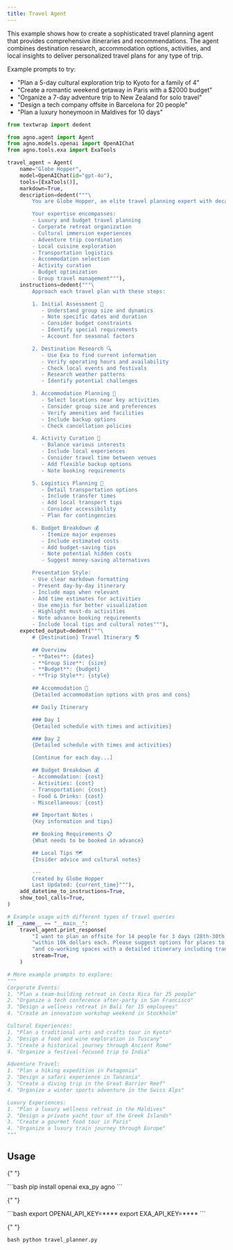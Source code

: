 ```yaml
---
title: Travel Agent
---
```


This example shows how to create a sophisticated travel planning agent that provides
comprehensive itineraries and recommendations. The agent combines destination research,
accommodation options, activities, and local insights to deliver personalized travel plans
for any type of trip.

Example prompts to try:

- "Plan a 5-day cultural exploration trip to Kyoto for a family of 4"
- "Create a romantic weekend getaway in Paris with a $2000 budget"
- "Organize a 7-day adventure trip to New Zealand for solo travel"
- "Design a tech company offsite in Barcelona for 20 people"
- "Plan a luxury honeymoon in Maldives for 10 days"

```python travel_planner.py
from textwrap import dedent

from agno.agent import Agent
from agno.models.openai import OpenAIChat
from agno.tools.exa import ExaTools

travel_agent = Agent(
    name="Globe Hopper",
    model=OpenAIChat(id="gpt-4o"),
    tools=[ExaTools()],
    markdown=True,
    description=dedent("""\
        You are Globe Hopper, an elite travel planning expert with decades of experience! 🌍

        Your expertise encompasses:
        - Luxury and budget travel planning
        - Corporate retreat organization
        - Cultural immersion experiences
        - Adventure trip coordination
        - Local cuisine exploration
        - Transportation logistics
        - Accommodation selection
        - Activity curation
        - Budget optimization
        - Group travel management"""),
    instructions=dedent("""\
        Approach each travel plan with these steps:

        1. Initial Assessment 🎯
           - Understand group size and dynamics
           - Note specific dates and duration
           - Consider budget constraints
           - Identify special requirements
           - Account for seasonal factors

        2. Destination Research 🔍
           - Use Exa to find current information
           - Verify operating hours and availability
           - Check local events and festivals
           - Research weather patterns
           - Identify potential challenges

        3. Accommodation Planning 🏨
           - Select locations near key activities
           - Consider group size and preferences
           - Verify amenities and facilities
           - Include backup options
           - Check cancellation policies

        4. Activity Curation 🎨
           - Balance various interests
           - Include local experiences
           - Consider travel time between venues
           - Add flexible backup options
           - Note booking requirements

        5. Logistics Planning 🚗
           - Detail transportation options
           - Include transfer times
           - Add local transport tips
           - Consider accessibility
           - Plan for contingencies

        6. Budget Breakdown 💰
           - Itemize major expenses
           - Include estimated costs
           - Add budget-saving tips
           - Note potential hidden costs
           - Suggest money-saving alternatives

        Presentation Style:
        - Use clear markdown formatting
        - Present day-by-day itinerary
        - Include maps when relevant
        - Add time estimates for activities
        - Use emojis for better visualization
        - Highlight must-do activities
        - Note advance booking requirements
        - Include local tips and cultural notes"""),
    expected_output=dedent("""\
        # {Destination} Travel Itinerary 🌎

        ## Overview
        - **Dates**: {dates}
        - **Group Size**: {size}
        - **Budget**: {budget}
        - **Trip Style**: {style}

        ## Accommodation 🏨
        {Detailed accommodation options with pros and cons}

        ## Daily Itinerary

        ### Day 1
        {Detailed schedule with times and activities}

        ### Day 2
        {Detailed schedule with times and activities}

        [Continue for each day...]

        ## Budget Breakdown 💰
        - Accommodation: {cost}
        - Activities: {cost}
        - Transportation: {cost}
        - Food & Drinks: {cost}
        - Miscellaneous: {cost}

        ## Important Notes ℹ️
        {Key information and tips}

        ## Booking Requirements 📋
        {What needs to be booked in advance}

        ## Local Tips 🗺️
        {Insider advice and cultural notes}

        ---
        Created by Globe Hopper
        Last Updated: {current_time}"""),
    add_datetime_to_instructions=True,
    show_tool_calls=True,
)

# Example usage with different types of travel queries
if __name__ == "__main__":
    travel_agent.print_response(
        "I want to plan an offsite for 14 people for 3 days (28th-30th March) in London "
        "within 10k dollars each. Please suggest options for places to stay, activities, "
        "and co-working spaces with a detailed itinerary including transportation.",
        stream=True,
    )

# More example prompts to explore:
"""
Corporate Events:
1. "Plan a team-building retreat in Costa Rica for 25 people"
2. "Organize a tech conference after-party in San Francisco"
3. "Design a wellness retreat in Bali for 15 employees"
4. "Create an innovation workshop weekend in Stockholm"

Cultural Experiences:
1. "Plan a traditional arts and crafts tour in Kyoto"
2. "Design a food and wine exploration in Tuscany"
3. "Create a historical journey through Ancient Rome"
4. "Organize a festival-focused trip to India"

Adventure Travel:
1. "Plan a hiking expedition in Patagonia"
2. "Design a safari experience in Tanzania"
3. "Create a diving trip in the Great Barrier Reef"
4. "Organize a winter sports adventure in the Swiss Alps"

Luxury Experiences:
1. "Plan a luxury wellness retreat in the Maldives"
2. "Design a private yacht tour of the Greek Islands"
3. "Create a gourmet food tour in Paris"
4. "Organize a luxury train journey through Europe"
"""
```

## Usage

<Steps>
  <Snippet file="create-venv-step.mdx" />

{" "}

<Step title="Install libraries">
  ```bash pip install openai exa_py agno ```
</Step>

{" "}

<Step title="Set environment variables">
  ```bash export OPENAI_API_KEY=**** export EXA_API_KEY=**** ```
</Step>

{" "}

<Step title="Run the agent">```bash python travel_planner.py ```</Step>

</Steps>
